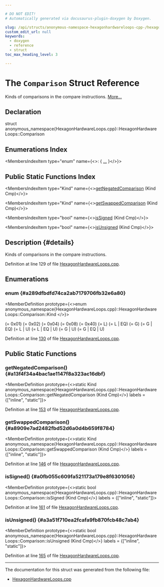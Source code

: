 ```yaml
---

# DO NOT EDIT!
# Automatically generated via docusaurus-plugin-doxygen by Doxygen.

slug: /api/structs/anonymous-namespace-hexagonhardwareloops-cpp-/hexagonhardwareloops/comparison
custom_edit_url: null
keywords:
  - doxygen
  - reference
  - struct
toc_max_heading_level: 3

---
```





# The `Comparison` Struct Reference

<DoxygenPage pluginConfig={pluginConfig}>

Kinds of comparisons in the compare instructions. <a href="#details">More...</a>

## Declaration

<CodeBlock>struct anonymous_namespace{HexagonHardwareLoops.cpp}::HexagonHardwareLoops::Comparison</CodeBlock>

## Enumerations Index

<MembersIndex>

<MembersIndexItem
  type="enum"
  name={<>:  &#123; <a href="#a289dfbdfd74ca2ab7179706fb32e6a80">...</a> &#125;</>}>
</MembersIndexItem>

</MembersIndex>

## Public Static Functions Index

<MembersIndex>

<MembersIndexItem
  type="Kind"
  name={<><a href="#a13f4f34a4bac1ae1147f8a323ac16dbf">getNegatedComparison</a> (Kind Cmp)</>}>
</MembersIndexItem>

<MembersIndexItem
  type="Kind"
  name={<><a href="#a8909e7ad2482fbd52d6a0d4b659f8784">getSwappedComparison</a> (Kind Cmp)</>}>
</MembersIndexItem>

<MembersIndexItem
  type="bool"
  name={<><a href="#a0fb055c609fa521173a179e8f6301056">isSigned</a> (Kind Cmp)</>}>
</MembersIndexItem>

<MembersIndexItem
  type="bool"
  name={<><a href="#a3a51f710ea2fcafa9fb870fcb48c7ab4">isUnsigned</a> (Kind Cmp)</>}>
</MembersIndexItem>

</MembersIndex>

## Description {#details}

Kinds of comparisons in the compare instructions.

Definition at line 129 of file <a href="/docs/api/files/lib/lib/target/lib/target/hexagon/hexagonhardwareloops-cpp">HexagonHardwareLoops.cpp</a>.

<SectionDefinition>

## Enumerations

### enum  {#a289dfbdfd74ca2ab7179706fb32e6a80}

<MemberDefinition
  prototype={<>enum anonymous_namespace&#123;HexagonHardwareLoops.cpp&#125;::HexagonHardwareLoops::Comparison::Kind </>}>

<EnumerationList title="Enumeration values">

<Link id="a289dfbdfd74ca2ab7179706fb32e6a80a6940210807a211ff45560012fdf714c4" />
<EnumerationListItem name="EQ">
 (= 0x01)
</EnumerationListItem>

<Link id="a289dfbdfd74ca2ab7179706fb32e6a80a59f53a7e9fc9c1efc42f7000fe090b56" />
<EnumerationListItem name="NE">
 (= 0x02)
</EnumerationListItem>

<Link id="a289dfbdfd74ca2ab7179706fb32e6a80aa5e4e22a5faa4b55a866a3e60615eed4" />
<EnumerationListItem name="L">
 (= 0x04)
</EnumerationListItem>

<Link id="a289dfbdfd74ca2ab7179706fb32e6a80ad990cfa0c8f655e59167a41abe5e29f1" />
<EnumerationListItem name="G">
 (= 0x08)
</EnumerationListItem>

<Link id="a289dfbdfd74ca2ab7179706fb32e6a80a07f6035852e9c11e6fb10151cd213b01" />
<EnumerationListItem name="U">
 (= 0x40)
</EnumerationListItem>

<Link id="a289dfbdfd74ca2ab7179706fb32e6a80a3d53a53fabee9772e5f092b1a33190b8" />
<EnumerationListItem name="LTs">
 (= L)
</EnumerationListItem>

<Link id="a289dfbdfd74ca2ab7179706fb32e6a80a723f1c085e2640ad870cc08b831b3824" />
<EnumerationListItem name="LEs">
 (= L | EQ)
</EnumerationListItem>

<Link id="a289dfbdfd74ca2ab7179706fb32e6a80a65be4c48d8ce3c502cd825e30618b68d" />
<EnumerationListItem name="GTs">
 (= G)
</EnumerationListItem>

<Link id="a289dfbdfd74ca2ab7179706fb32e6a80a40cfda5c275c8ddbad530f1d0b78d659" />
<EnumerationListItem name="GEs">
 (= G | EQ)
</EnumerationListItem>

<Link id="a289dfbdfd74ca2ab7179706fb32e6a80aadc4933c9344796926fee767a3daeb94" />
<EnumerationListItem name="LTu">
 (= L      | U)
</EnumerationListItem>

<Link id="a289dfbdfd74ca2ab7179706fb32e6a80aad32c1ef2822bccf37d18258b29305ef" />
<EnumerationListItem name="LEu">
 (= L | EQ | U)
</EnumerationListItem>

<Link id="a289dfbdfd74ca2ab7179706fb32e6a80a93c0367d7b8f149123bf5607809158b5" />
<EnumerationListItem name="GTu">
 (= G      | U)
</EnumerationListItem>

<Link id="a289dfbdfd74ca2ab7179706fb32e6a80ac48b9e99ada7fedf9933ee4b4442857c" />
<EnumerationListItem name="GEu">
 (= G | EQ | U)
</EnumerationListItem>

</EnumerationList>

Definition at line <a href="/docs/api/files/lib/lib/target/lib/target/hexagon/hexagonhardwareloops-cpp/#l00130">130</a> of file <a href="/docs/api/files/lib/lib/target/lib/target/hexagon/hexagonhardwareloops-cpp">HexagonHardwareLoops.cpp</a>.
</MemberDefinition>

</SectionDefinition>

<SectionDefinition>

## Public Static Functions

### getNegatedComparison() {#a13f4f34a4bac1ae1147f8a323ac16dbf}

<MemberDefinition
  prototype={<>static Kind anonymous&#95;namespace&#123;HexagonHardwareLoops.cpp&#125;::HexagonHardwareLoops::Comparison::getNegatedComparison (Kind Cmp)</>}
  labels = {["inline", "static"]}>

Definition at line <a href="/docs/api/files/lib/lib/target/lib/target/hexagon/hexagonhardwareloops-cpp/#l00153">153</a> of file <a href="/docs/api/files/lib/lib/target/lib/target/hexagon/hexagonhardwareloops-cpp">HexagonHardwareLoops.cpp</a>.
</MemberDefinition>

### getSwappedComparison() {#a8909e7ad2482fbd52d6a0d4b659f8784}

<MemberDefinition
  prototype={<>static Kind anonymous&#95;namespace&#123;HexagonHardwareLoops.cpp&#125;::HexagonHardwareLoops::Comparison::getSwappedComparison (Kind Cmp)</>}
  labels = {["inline", "static"]}>

Definition at line <a href="/docs/api/files/lib/lib/target/lib/target/hexagon/hexagonhardwareloops-cpp/#l00146">146</a> of file <a href="/docs/api/files/lib/lib/target/lib/target/hexagon/hexagonhardwareloops-cpp">HexagonHardwareLoops.cpp</a>.
</MemberDefinition>

### isSigned() {#a0fb055c609fa521173a179e8f6301056}

<MemberDefinition
  prototype={<>static bool anonymous&#95;namespace&#123;HexagonHardwareLoops.cpp&#125;::HexagonHardwareLoops::Comparison::isSigned (Kind Cmp)</>}
  labels = {["inline", "static"]}>

Definition at line <a href="/docs/api/files/lib/lib/target/lib/target/hexagon/hexagonhardwareloops-cpp/#l00161">161</a> of file <a href="/docs/api/files/lib/lib/target/lib/target/hexagon/hexagonhardwareloops-cpp">HexagonHardwareLoops.cpp</a>.
</MemberDefinition>

### isUnsigned() {#a3a51f710ea2fcafa9fb870fcb48c7ab4}

<MemberDefinition
  prototype={<>static bool anonymous&#95;namespace&#123;HexagonHardwareLoops.cpp&#125;::HexagonHardwareLoops::Comparison::isUnsigned (Kind Cmp)</>}
  labels = {["inline", "static"]}>

Definition at line <a href="/docs/api/files/lib/lib/target/lib/target/hexagon/hexagonhardwareloops-cpp/#l00165">165</a> of file <a href="/docs/api/files/lib/lib/target/lib/target/hexagon/hexagonhardwareloops-cpp">HexagonHardwareLoops.cpp</a>.
</MemberDefinition>

</SectionDefinition>

<hr/>

The documentation for this struct was generated from the following file:

<ul>
<li><a href="/docs/api/files/lib/lib/target/lib/target/hexagon/hexagonhardwareloops-cpp">HexagonHardwareLoops.cpp</a></li>
</ul>

</DoxygenPage>
